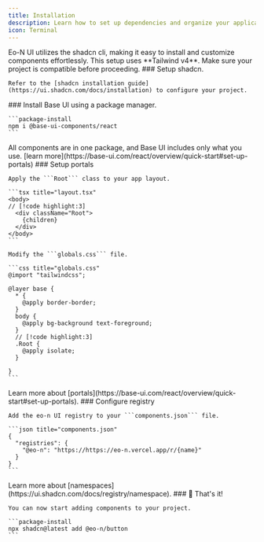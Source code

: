 ```yaml
---
title: Installation
description: Learn how to set up dependencies and organize your application structure.
icon: Terminal
---
```


<Callout title="Note">
  Eo-N UI utilizes the shadcn cli, making it easy to install and customize
  components effortlessly.
</Callout>

<Callout title="Important" type="warn">
  This setup uses **Tailwind v4**. Make sure your project is compatible
  before proceeding.
</Callout>

<Steps>
  <Step>
    ### Setup shadcn.

    Refer to the [shadcn installation guide](https://ui.shadcn.com/docs/installation) to configure your project.

  </Step>

  <Step>
    ### Install Base UI using a package manager.

    ```package-install
    npm i @base-ui-components/react
    ```

<Callout>
  All components are in one package, and Base UI includes only what you use.
  [learn more](https://base-ui.com/react/overview/quick-start#set-up-portals)
</Callout>

  </Step>
  
  <Step>
    ### Setup portals

    Apply the ```Root``` class to your app layout.

    ```tsx title="layout.tsx"
    <body>
    // [!code highlight:3]
      <div className="Root">
        {children}
      </div>
    </body>
    ```

    Modify the ```globals.css``` file.

    ```css title="globals.css"
    @import "tailwindcss";

    @layer base {
      * {
        @apply border-border;
      }
      body {
        @apply bg-background text-foreground;
      }
      // [!code highlight:3]
      .Root {
        @apply isolate;
      }

    }
    ```

<Callout>
  Learn more about
  [portals](https://base-ui.com/react/overview/quick-start#set-up-portals).
</Callout>

  </Step>

  <Step>
    ### Configure registry

    Add the eo-n UI registry to your ```components.json``` file.

    ```json title="components.json"
    {
      "registries": {
        "@eo-n": "https://https://eo-n.vercel.app/r/{name}"
      }
    }
    ```

<Callout>
  Learn more about
  [namespaces](https://ui.shadcn.com/docs/registry/namespace).
</Callout>    

  </Step>

  <Step>
    ### 🎉 That's it!

    You can now start adding components to your project.

    ```package-install
    npx shadcn@latest add @eo-n/button
    ```

  </Step>
  
</Steps>
